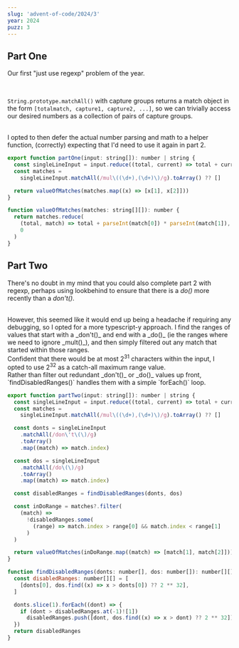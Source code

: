 ```yaml
---
slug: 'advent-of-code/2024/3'
year: 2024
puzz: 3
---
```


## Part One

Our first "just use regexp" problem of the year.

<br />

`String.prototype.matchAll()` with capture groups returns a match object in the form `[totalmatch, capture1, capture2, ...]`, so we can trivially access our desired numbers as a collection of pairs of capture groups.

<br />I opted to then defer the actual number parsing and math to a helper function,
(correctly) expecting that I'd need to use it again in part 2.

```js
export function partOne(input: string[]): number | string {
  const singleLineInput = input.reduce((total, current) => total + current, '')
  const matches =
    singleLineInput.matchAll(/mul\((\d+),(\d+)\)/g).toArray() ?? []

  return valueOfMatches(matches.map((x) => [x[1], x[2]]))
}

function valueOfMatches(matches: string[][]): number {
  return matches.reduce(
    (total, match) => total + parseInt(match[0]) * parseInt(match[1]),
    0
  )
}
```

## Part Two

There's no doubt in my mind that you could also complete part 2 with regexp, perhaps using lookbehind to ensure that there is a _do()_ more recently than a _don't()_.

<br />
However, this seemed like it would end up being a headache if requiring any debugging,
so I opted for a more typescript-y approach. I find the ranges of values that start
with a _don't()_ and end with a _do()_ (ie the ranges where we need to ignore _mult()_),
and then simply filtered out any match that started within those ranges.
<br />
Confident that there would be at most 2<sup>31</sup> characters within the
input, I opted to use 2<sup>32</sup> as a catch-all maximum range value.
<br />
Rather than filter out redundant _don't()_ or _do()_ values up front, `findDisabledRanges()`
handles them with a simple `forEach()` loop.

```js
export function partTwo(input: string[]): number | string {
  const singleLineInput = input.reduce((total, current) => total + current, '')
  const matches =
    singleLineInput.matchAll(/mul\((\d+),(\d+)\)/g).toArray() ?? []

  const donts = singleLineInput
    .matchAll(/don\'t\(\)/g)
    .toArray()
    .map((match) => match.index)

  const dos = singleLineInput
    .matchAll(/do\(\)/g)
    .toArray()
    .map((match) => match.index)

  const disabledRanges = findDisabledRanges(donts, dos)

  const inDoRange = matches?.filter(
    (match) =>
      !disabledRanges.some(
        (range) => match.index > range[0] && match.index < range[1]
      )
  )

  return valueOfMatches(inDoRange.map((match) => [match[1], match[2]]))
}

function findDisabledRanges(donts: number[], dos: number[]): number[][] {
  const disabledRanges: number[][] = [
    [donts[0], dos.find((x) => x > donts[0]) ?? 2 ** 32],
  ]

  donts.slice(1).forEach((dont) => {
    if (dont > disabledRanges.at(-1)![1])
      disabledRanges.push([dont, dos.find((x) => x > dont) ?? 2 ** 32])
  })
  return disabledRanges
}
```
